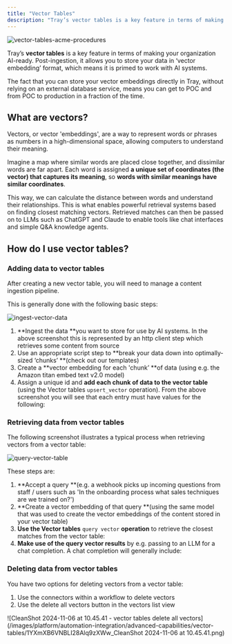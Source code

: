 ```yaml
---
title: "Vector Tables"
description: "Tray’s vector tables is a key feature in terms of making your organization AI-ready. Post-ingestion, it allows you to store your data in ‘vector embedding’ format, which means it is primed to work with AI systems."
---
```


![vector-tables-acme-procedures](/images/platform/automation-integration/advanced-capabilities/vector-tables/s7ruwklqjDSeyQLF7w2Mv_vector-tables-acme-procedures.png)

Tray’s **vector tables** is a key feature in terms of making your organization AI-ready. Post-ingestion, it allows you to store your data in ‘vector embedding’ format, which means it is primed to work with AI systems.

The fact that you can store your vector embeddings directly in Tray, without relying on an external database service, means you can get to POC and from POC to production in a fraction of the time.

## What are vectors?

Vectors, or vector 'embeddings', are a way to represent words or phrases as numbers in a high-dimensional space, allowing computers to understand their meaning.

Imagine a map where similar words are placed close together, and dissimilar words are far apart. Each word is assigned **a unique set of coordinates (the vector) that captures its meaning**, so **words with similar meanings have similar coordinates**.

This way, we can calculate the distance between words and understand their relationships. This is what enables powerful retrieval systems based on finding closest matching vectors. Retrieved matches can then be passed on to LLMs such as ChatGPT and Claude to enable tools like chat interfaces and simple Q&A knowledge agents.

## How do I use vector tables?

### Adding data to vector tables

After creating a new vector table, you will need to manage a content ingestion pipeline.

This is generally done with the following basic steps:

![ingest-vector-data](/images/platform/automation-integration/advanced-capabilities/vector-tables/6VHv3P0kH5IjGpm0zC2zuL_ingest-vector-data.png)

1. **Ingest the data **you want to store for use by AI systems. In the above screenshot this is represented by an http client step which retrieves some content from source
2. Use an appropriate script step to **break your data down into optimally-sized ‘chunks’ **(check out our templates)
3. Create a **vector embedding for each 'chunk’ **of data (using e.g. the Amazon titan embed text v2.0 model)
4. Assign a unique id and **add each chunk of data to the vector table** (using the Vector tables `upsert_vector` operation). From the above screenshot you will see that each entry must have values for the following: 

### Retrieving data from vector tables

The following screenshot illustrates a typical process when retrieving vectors from a vector table:

![query-vector-table](/images/platform/automation-integration/advanced-capabilities/vector-tables/4Z6L7YmzLWrKY2ygPnzoN3_query-vector-table.png)

These steps are:

1. **Accept a query **(e.g. a webhook picks up incoming questions from staff / users such as 'In the onboarding process what sales techniques are we trained on?')
2. **Create a vector embedding of that query **(using the same model that was used to create the vector embeddings of the content stored in your vector table)
3. **Use the Vector tables** `query vector` **operation** to retrieve the closest matches from the vector table: 
4. **Make use of the query vector results** by e.g. passing to an LLM for a chat completion. A chat completion will generally include: 

### Deleting data from vector tables

You have two options for deleting vectors from a vector table: 

1. Use the connectors within a workflow to delete vectors 
2. Use the delete all vectors button in the vectors list view 

![CleanShot 2024-11-06 at 10.45.41 - vector tables delete all vectors](/images/platform/automation-integration/advanced-capabilities/vector-tables/1YXmXB6VNBLI28Alq9zXWw_CleanShot 2024-11-06 at 10.45.41.png)
